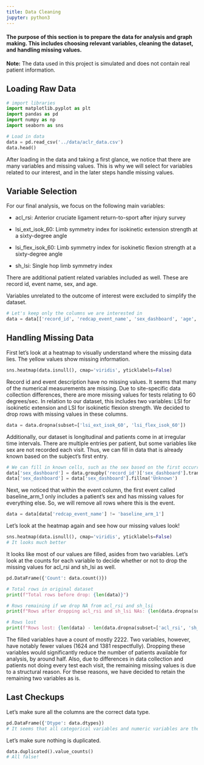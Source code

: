 ```yaml
---
title: Data Cleaning
jupyter: python3
---
```




#### The purpose of this section is to prepare the data for analysis and graph making. This includes choosing relevant variables, cleaning the dataset, and handling missing values.

**Note:** The data used in this project is simulated and does not contain real patient information.

## Loading Raw Data

```python
# import libraries
import matplotlib.pyplot as plt
import pandas as pd
import numpy as np
import seaborn as sns

# Load in data
data = pd.read_csv('../data/aclr_data.csv')
data.head()
```

After loading in the data and taking a first glance, we notice that there are many variables and missing values. This is why we will select for variables related to our interest, and in the later steps handle missing values.

## Variable Selection

For our final analysis, we focus on the following main variables: 

- acl_rsi: Anterior cruciate ligament return-to-sport after injury survey
  
- lsi_ext_isok_60: Limb symmetry index for isokinetic extension strength at a sixty-degree angle
  
- lsi_flex_isok_60: Limb symmetry index for isokinetic flexion strength at a sixty-degree angle
  
- sh_lsi: Single hop limb symmetry index

There are additional patient related variables included as well. These are record id, event name, sex, and age. 

Variables unrelated to the outcome of interest were excluded to simplify the dataset.

```python
# Let's keep only the columns we are interested in
data = data[['record_id', 'redcap_event_name', 'sex_dashboard', 'age', 'age_group', 'acl_rsi', 'lsi_ext_isok_60', 'lsi_flex_isok_60', 'sh_lsi']]
```

## Handling Missing Data

First let's look at a heatmap to visually understand where the missing data lies. The yellow values show missing information.

```python
sns.heatmap(data.isnull(), cmap='viridis', yticklabels=False)
```

Record id and event description have no missing values. It seems that many of the numerical measurements are missing. Due to site-specific data collection differences, there are more missing values for tests relating to 60 degrees/sec. In relation to our dataset, this includes two variables: LSI for isokinetic extension and LSI for isokinetic flexion strength. We decided to drop rows with missing values in these columns. 

```python
data = data.dropna(subset=['lsi_ext_isok_60', 'lsi_flex_isok_60'])
```

Additionally, our dataset is longitudinal and patients come in at irregular time intervals. There are multiple entries per patient, but some variables like sex are not recorded each visit. Thus, we can fill in data that is already known based on the subject's first entry.

```python
# We can fill in known cells, such as the sex based on the first occurrence 
data['sex_dashboard'] = data.groupby('record_id')['sex_dashboard'].transform('first')
data['sex_dashboard'] = data['sex_dashboard'].fillna('Unknown')
```

Next, we noticed that within the event column, the first event called baseline_arm_1 only includes a patient's sex and has missing values for everything else. So, we will remove all rows where this is the event.

```python
data = data[data['redcap_event_name'] != 'baseline_arm_1']
```

Let's look at the heatmap again and see how our missing values look!

```python
sns.heatmap(data.isnull(), cmap='viridis', yticklabels=False)
# It looks much better
```

It looks like most of our values are filled, asides from two variables. Let's look at the counts for each variable to decide whether or not to drop the missing values for acl_rsi and sh_lsi as well.

```python
pd.DataFrame({'Count': data.count()})
```

```python
# Total rows in original dataset
print(f"Total rows before drop: {len(data)}")

# Rows remaining if we drop NA from acl_rsi and sh_lsi
print(f"Rows after dropping acl_rsi and sh_lsi NAs: {len(data.dropna(subset=['acl_rsi', 'sh_lsi']))}")

# Rows lost
print(f"Rows lost: {len(data) - len(data.dropna(subset=['acl_rsi', 'sh_lsi']))}")
```

The filled variables have a count of mostly 2222. Two variables, however, have notably fewer values (1624 and 1381 respectfully). Dropping these variables would significantly reduce the number of patients available for analysis, by around half. Also, due to differences in data collection and patients not doing every test each visit, the remaining missing values is due to a structural reason. For these reasons, we have decided to retain the remaining two variables as is.

## Last Checkups
Let's make sure all the columns are the correct data type.

```python
pd.DataFrame({'Dtype': data.dtypes})
# It seems that all categorical variables and numeric variables are the correct type
```

Let's make sure nothing is duplicated.

```python
data.duplicated().value_counts()
# All false!
```

